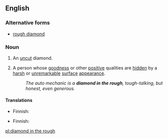 ==English==

===Alternative forms===
* [[rough diamond]]

===Noun===
{{en-noun|head=[[diamond]] [[in]] [[the]] [[rough]]|diamonds in the rough}}

# An [[uncut]] diamond.
# {{context|idiomatic|lang=en}} A person whose [[goodness]] or other [[positive]] qualities are [[hidden]] by a [[harsh]] or [[unremarkable]] [[surface]] [[appearance]].
#: ''The auto mechanic is a '''diamond in the rough''', tough-talking, but honest, even generous.''

====Translations====
{{trans-top|uncut diamond}}
* Finnish: {{t|fi|raakatimantti}}
{{trans-mid}}
{{trans-bottom}}

{{trans-top|person with hidden qualities}}
* Finnish: {{t+|fi|nallekarhu}} {{qualifier|of male only}}
{{trans-mid}}
{{trans-bottom}}

[[pl:diamond in the rough]]